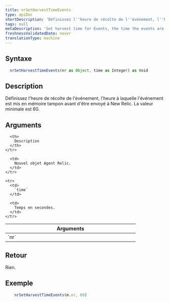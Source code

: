 ```yaml
---
title: nrSetHarvestTimeEvents
type: apiDoc
shortDescription: 'Définissez l''heure de récolte de l''événement, l''heure à laquelle l''événement est mis en mémoire tampon avant d''être envoyé à New Relic.'
tags: null
metaDescription: 'Set harvest time for Events, the time the events are buffered before being sent to New Relic.'
freshnessValidatedDate: never
translationType: machine
---
```


## Syntaxe

```js
  nrSetHarvestTimeEvents(nr as Object, time as Integer) as Void
```

## Description

Définissez l'heure de récolte de l'événement, l'heure à laquelle l'événement est mis en mémoire tampon avant d'être envoyé à New Relic. La valeur minimale est 60.

## Arguments

<table>
  <thead>
    <tr>
      <th width="25%">
        Arguments
      </th>

      <th>
        Description
      </th>
    </tr>
  </thead>

  <tbody>
    <tr>
      <td>
        `nr`
      </td>

      <td>
        Nouvel objet Agent Relic.
      </td>
    </tr>

    <tr>
      <td>
        `time`
      </td>

      <td>
        Temps en secondes.
      </td>
    </tr>
  </tbody>
</table>

## Retour

Rien.

## Exemple

```js
  	nrSetHarvestTimeEvents(m.nr, 60)
```